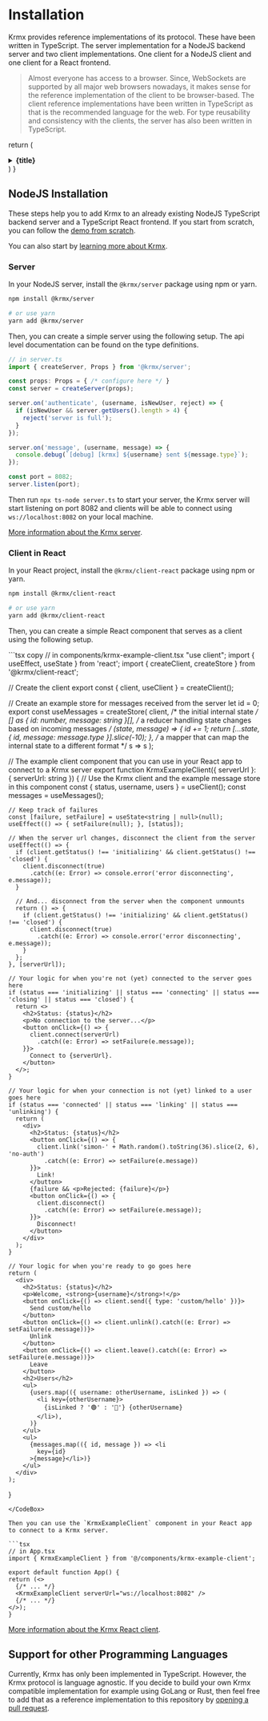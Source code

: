 # Installation
Krmx provides reference implementations of its protocol. These have been written in TypeScript. The server implementation for a NodeJS backend server and two client implementations. One client for a NodeJS client and one client for a React frontend.

> Almost everyone has access to a browser. Since, WebSockets are supported by all major web browsers nowadays, it makes sense for the reference implementation of the client to be browser-based. The client reference implementations have been written in TypeScript as that is the recommended language for the web. For type reusability and consistency with the clients, the server has also been written in TypeScript.

  return (
    <details
      className="last-of-type:mb-0 rounded-lg p-2 mt-4"
    >
      <summary>
        <strong className="text-lg">{title}</strong>
      </summary>
      <div className="px-4">{children}</div>
    </details>
  )
}

## NodeJS Installation
These steps help you to add Krmx to an already existing NodeJS TypeScript backend server and a TypeScript React frontend. If you start from scratch, you can follow the [demo from scratch](/getting-started/demo).

You can also start by [learning more about Krmx](/learn).

### Server
In your NodeJS server, install the `@krmx/server` package using npm or yarn.
```bash
npm install @krmx/server

# or use yarn
yarn add @krmx/server
```

Then, you can create a simple server using the following setup. The api level documentation can be found on the type definitions.
<CodeBox title='Example Server Code'>
  ```typescript copy
  // in server.ts
  import { createServer, Props } from '@krmx/server';

  const props: Props = { /* configure here */ }
  const server = createServer(props);

  server.on('authenticate', (username, isNewUser, reject) => {
    if (isNewUser && server.getUsers().length > 4) {
      reject('server is full');
    }
  });

  server.on('message', (username, message) => {
    console.debug(`[debug] [krmx] ${username} sent ${message.type}`);
  });

  const port = 8082;
  server.listen(port);
  ```
</CodeBox>

Then run `npx ts-node server.ts` to start your server, the Krmx server will start listening on port 8082 and clients will be able to connect using `ws://localhost:8082` on your local machine.

[More information about the Krmx server](/krmx-api/server).

### Client in React
In your React project, install the `@krmx/client-react` package using npm or yarn.
```bash
npm install @krmx/client-react

# or use yarn
yarn add @krmx/client-react
```

Then, you can create a simple React component that serves as a client using the following setup.

<CodeBox title='Example Client Code'>
  ```tsx copy
  // in components/krmx-example-client.tsx
  "use client";
  import { useEffect, useState } from 'react';
  import { createClient, createStore } from '@krmx/client-react';

  // Create the client
  export const { client, useClient } = createClient();

  // Create an example store for messages received from the server
  let id = 0;
  export const useMessages = createStore(
    client,
    /* the initial internal state */
    [] as { id: number, message: string }[],
    /* a reducer handling state changes based on incoming messages */
    (state, message) => {
      id += 1;
      return [...state, { id, message: message.type }].slice(-10);
    },
    /* a mapper that can map the internal state to a different format */
    s => s
  );

  // The example client component that you can use in your React app to connect to a Krmx server
  export function KrmxExampleClient({ serverUrl }: { serverUrl: string }) {
    // Use the Krmx client and the example message store in this component
    const { status, username, users } = useClient();
    const messages = useMessages();

    // Keep track of failures
    const [failure, setFailure] = useState<string | null>(null);
    useEffect(() => { setFailure(null); }, [status]);

    // When the server url changes, disconnect the client from the server
    useEffect(() => {
      if (client.getStatus() !== 'initializing' && client.getStatus() !== 'closed') {
        client.disconnect(true)
          .catch((e: Error) => console.error('error disconnecting', e.message));
      }

      // And... disconnect from the server when the component unmounts
      return () => {
        if (client.getStatus() !== 'initializing' && client.getStatus() !== 'closed') {
          client.disconnect(true)
            .catch((e: Error) => console.error('error disconnecting', e.message));
        }
      };
    }, [serverUrl]);

    // Your logic for when you're not (yet) connected to the server goes here
    if (status === 'initializing' || status === 'connecting' || status === 'closing' || status === 'closed') {
      return <>
        <h2>Status: {status}</h2>
        <p>No connection to the server...</p>
        <button onClick={() => {
          client.connect(serverUrl)
            .catch((e: Error) => setFailure(e.message));
        }}>
          Connect to {serverUrl}.
        </button>
      </>;
    }

    // Your logic for when your connection is not (yet) linked to a user goes here
    if (status === 'connected' || status === 'linking' || status === 'unlinking') {
      return (
        <div>
          <h2>Status: {status}</h2>
          <button onClick={() => {
            client.link('simon-' + Math.random().toString(36).slice(2, 6), 'no-auth')
              .catch((e: Error) => setFailure(e.message))
          }}>
            Link!
          </button>
          {failure && <p>Rejected: {failure}</p>}
          <button onClick={() => {
            client.disconnect()
              .catch((e: Error) => setFailure(e.message));
          }}>
            Disconnect!
          </button>
        </div>
      );
    }

    // Your logic for when you're ready to go goes here
    return (
      <div>
        <h2>Status: {status}</h2>
        <p>Welcome, <strong>{username}</strong>!</p>
        <button onClick={() => client.send({ type: 'custom/hello' })}>
          Send custom/hello
        </button>
        <button onClick={() => client.unlink().catch((e: Error) => setFailure(e.message))}>
          Unlink
        </button>
        <button onClick={() => client.leave().catch((e: Error) => setFailure(e.message))}>
          Leave
        </button>
        <h2>Users</h2>
        <ul>
          {users.map(({ username: otherUsername, isLinked }) => (
            <li key={otherUsername}>
              {isLinked ? '🟢' : '🔴'} {otherUsername}
            </li>),
          )}
        </ul>
        <ul>
          {messages.map(({ id, message }) => <li
            key={id}
          >{message}</li>)}
        </ul>
      </div>
    );
  }
  ```
</CodeBox>

Then you can use the `KrmxExampleClient` component in your React app to connect to a Krmx server.

```tsx
// in App.tsx
import { KrmxExampleClient } from '@/components/krmx-example-client';

export default function App() {
  return (<>
    {/* ... */}
    <KrmxExampleClient serverUrl="ws://localhost:8082" />
    {/* ... */}
  </>);
}
```

[More information about the Krmx React client](/krmx-api/client-react).

## Support for other Programming Languages
Currently, Krmx has only been implemented in TypeScript. However, the Krmx protocol is language agnostic. If you decide to build your own Krmx compatible implementation for example using GoLang or Rust, then feel free to add that as a reference implementation to this repository by [opening a pull request](https://github.com/simonkarman/krmx).
